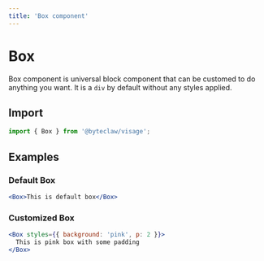 ```yaml
---
title: 'Box component'
---
```


# Box

Box component is universal block component that can be customed to do anything you want. It is a `div` by default without any styles applied.

## Import

```js transpile=false
import { Box } from '@byteclaw/visage';
```

## Examples

### Default Box

```jsx live=true
<Box>This is default box</Box>
```

### Customized Box

```jsx live=true
<Box styles={{ background: 'pink', p: 2 }}>
  This is pink box with some padding
</Box>
```
